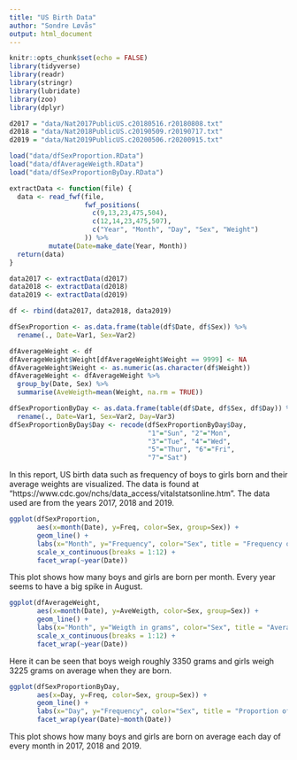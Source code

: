 ---
title: "US Birth Data"
author: "Sondre Løvås"
output: html_document
---

<!-- Data is loaded by the 'loadData' chunck. The code used to create the data has been set to not execute. 
To fully execute instead, set 'loadData' chunck eval and include to false and to true in data, extractData, 
sexProportion, averageWeight and sexProportionByDay chuncks. The 2017, 2018 and 2019 data must also be downloaded
and placed in the data folder.-->

```{r setup, include=FALSE}
knitr::opts_chunk$set(echo = FALSE)
library(tidyverse)
library(readr)
library(stringr)
library(lubridate)
library(zoo)
library(dplyr)
```

```{r data, eval=FALSE, include=FALSE}
d2017 = "data/Nat2017PublicUS.c20180516.r20180808.txt"
d2018 = "data/Nat2018PublicUS.c20190509.r20190717.txt"
d2019 = "data/Nat2019PublicUS.c20200506.r20200915.txt"
```

```{r loadData, eval=TRUE, include=TRUE}
load("data/dfSexProportion.RData")
load("data/dfAverageWeigth.RData")
load("data/dfSexProportionByDay.RData")
```

<!-- Extract year, month, day, sex and weight from the birth data. -->
<!-- Attributes location, year:9-12, month:13-14, day:23, sex:475, weight:504-507. -->
```{r extractData, eval=FALSE, include=FALSE}
extractData <- function(file) {
  data <- read_fwf(file,
                   fwf_positions(
                     c(9,13,23,475,504),
                     c(12,14,23,475,507),
                     c("Year", "Month", "Day", "Sex", "Weight")
                   )) %>%
          mutate(Date=make_date(Year, Month))
  return(data)
}

data2017 <- extractData(d2017)
data2018 <- extractData(d2018)
data2019 <- extractData(d2019)

df <- rbind(data2017, data2018, data2019)

```

<!-- Find the proportion of boys to girls. -->
```{r sexProportion, eval=FALSE, include=FALSE}
dfSexProportion <- as.data.frame(table(df$Date, df$Sex)) %>% 
  rename(., Date=Var1, Sex=Var2)
```

<!-- Find average weight. -->
```{r averageWeight, eval=FALSE, include=FALSE}
dfAverageWeight <- df
dfAverageWeight$Weight[dfAverageWeight$Weight == 9999] <- NA
dfAverageWeight$Weight <- as.numeric(as.character(df$Weight))
dfAverageWeight <- dfAverageWeight %>%
  group_by(Date, Sex) %>%
  summarise(AveWeigth=mean(Weight, na.rm = TRUE))
```

<!-- Find proportion of boys to girls by day of birth. -->
```{r sexProportionByDay, eval=FALSE, include=FALSE}
dfSexProportionByDay <- as.data.frame(table(df$Date, df$Sex, df$Day)) %>%
  rename(., Date=Var1, Sex=Var2, Day=Var3)
dfSexProportionByDay$Day <- recode(dfSexProportionByDay$Day,
                                   "1"="Sun", "2"="Mon",
                                   "3"="Tue", "4"="Wed",
                                   "5"="Thur", "6"="Fri",
                                   "7"="Sat")
```


In this report, US birth data such as frequency of boys to girls born and their average weights are visualized. 
The data is found at "https://www.cdc.gov/nchs/data_access/vitalstatsonline.htm".
The data used are from the years 2017, 2018 and 2019.


<!-- Plot proportion of boys to girls -->
```{r plotSexProportion, message=FALSE, warning=FALSE, fig.width=15, fig.height=5}
ggplot(dfSexProportion,
       aes(x=month(Date), y=Freq, color=Sex, group=Sex)) + 
       geom_line() + 
       labs(x="Month", y="Frequency", color="Sex", title = "Frequency of boys and girls born by month in the years 2017, 2018 and 2019.") +
       scale_x_continuous(breaks = 1:12) +
       facet_wrap(~year(Date))
```

This plot shows how many boys and girls are born per month. Every year seems to have a big spike in August. 

<!-- Plot average weight -->
```{r plotAverageWeigth, message=FALSE, warning=FALSE, fig.width=15, fig.height=5}
ggplot(dfAverageWeight,
       aes(x=month(Date), y=AveWeigth, color=Sex, group=Sex)) + 
       geom_line() + 
       labs(x="Month", y="Weigth in grams", color="Sex", title = "Average birth weigth for boys and grils by month in the years 2017, 2018 and 2019.") +
       scale_x_continuous(breaks = 1:12) +
       facet_wrap(~year(Date))

```

Here it can be seen that boys weigh roughly 3350 grams and girls weigh 3225 grams on average when they are born. 


<!-- Plot proportion of boys to girls by day -->
```{r plotSexProportionByDay, message=FALSE, warning=FALSE, fig.width=16, fig.height=15}
ggplot(dfSexProportionByDay,
       aes(x=Day, y=Freq, color=Sex, group=Sex)) + 
       geom_line() + 
       labs(x="Day", y="Frequency", color="Sex", title = "Proportion of boys to girls by day in each month of the years 2017, 2018 and 2019") +
       facet_wrap(year(Date)~month(Date))
```
This plot shows how many boys and girls are born on average each day of every month in 2017, 2018 and 2019.




